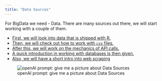```yaml
---
title: "Data Sources"
---
```


For BigData we need - Data.
There are many sources out there, we will start working with a couple of them.

* [First, we will look into data that is shipped with R.](provided_data.qmd)
* [Then, we will check out how to work with `csv` files.](csv_files.qmd)
* [After this, we will work on the mechanics of API calls.](API_data.qmd)
* [A quick introduction in working with databases is then given.](databases.qmd)
* [Also, we will have a short intro into web scraping](web_scraping.qmd)

![openAI prompt: give me a picture about Data Sources](img/data_sources.png)